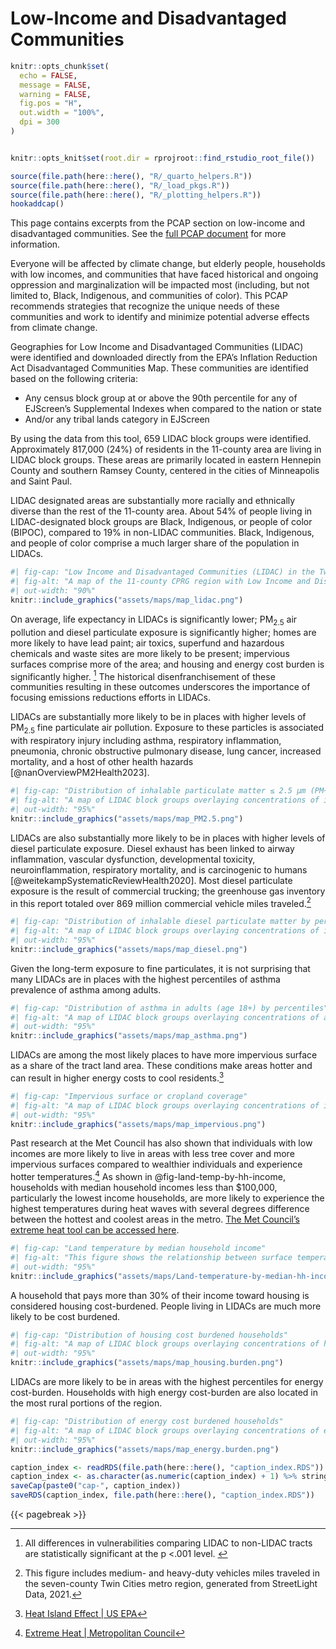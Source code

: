 # Low-Income and Disadvantaged Communities
```r
knitr::opts_chunk$set(
  echo = FALSE,
  message = FALSE,
  warning = FALSE,
  fig.pos = "H",
  out.width = "100%",
  dpi = 300
)


knitr::opts_knit$set(root.dir = rprojroot::find_rstudio_root_file())
```
```r
source(file.path(here::here(), "R/_quarto_helpers.R"))
source(file.path(here::here(), "R/_load_pkgs.R"))
source(file.path(here::here(), "R/_plotting_helpers.R"))
hookaddcap()
```

::: {.callout-note}
This page contains excerpts from the PCAP section on low-income and disadvantaged communities. See the [full PCAP document](https://www.epa.gov/system/files/documents/2024-03/metropolitan-council-twin-cities-msa-priority-climate-action-plan.pdf) for more information. 
:::

Everyone will be affected by climate change, but elderly people, households with low incomes, and communities that have faced historical and ongoing oppression and marginalization will be impacted most (including, but not limited to, Black, Indigenous, and communities of color). This PCAP recommends strategies that recognize the unique needs of these communities and work to identify and minimize potential adverse effects from climate change.

Geographies for Low Income and Disadvantaged Communities (LIDAC) were identified and downloaded directly from the EPA’s Inflation Reduction Act Disadvantaged Communities Map. These communities are identified based on the following criteria:

- Any census block group at or above the 90th percentile for any of EJScreen’s Supplemental Indexes when compared to the nation or state  
- And/or any tribal lands category in EJScreen
    
By using the data from this tool, 659 LIDAC block groups were identified. Approximately 817,000 (24%) of residents in the 11-county area are living in LIDAC block groups. These areas are primarily located in eastern Hennepin County and southern Ramsey County, centered in the cities of Minneapolis and Saint Paul. 

LIDAC designated areas are substantially more racially and ethnically diverse than the rest of the 11-county area. About 54% of people living in LIDAC-designated block groups are Black, Indigenous, or people of color (BIPOC), compared to 19% in non-LIDAC communities. Black, Indigenous, and people of color comprise a much larger share of the population in LIDACs.


```r
#| fig-cap: "Low Income and Disadvantaged Communities (LIDAC) in the Twin Cities’ CPRG Planning Area"
#| fig-alt: "A map of the 11-county CPRG region with Low Income and Disadvantaged Community (LIDAC) census block groups colored in blue. LIDACs are found across the region but are concentrated in eastern Hennepin County and southern Ramsey County."
#| out-width: "90%"
knitr::include_graphics("assets/maps/map_lidac.png")
```


On average, life expectancy in LIDACs is significantly lower; PM~2.5~ air pollution and diesel particulate exposure is significantly higher; homes are more likely to have lead paint; air toxics, superfund and hazardous chemicals and waste sites are more likely to be present; impervious surfaces comprise more of the area; and housing and energy cost burden is significantly higher. ^[All differences in vulnerabilities comparing LIDAC to non-LIDAC tracts are statistically significant at the p <.001 level. ] The historical disenfranchisement of these communities resulting in these outcomes underscores the importance of focusing emissions reductions efforts in LIDACs.

LIDACs are substantially more likely to be in places with higher levels of PM~2.5~ fine particulate air pollution. Exposure to these particles is associated with respiratory injury including asthma, respiratory inflammation, pneumonia, chronic obstructive pulmonary disease, lung cancer, increased mortality, and a host of other health hazards [@nanOverviewPM2Health2023].

```r
#| fig-cap: "Distribution of inhalable particulate matter ≤ 2.5 µm (PM~2.5~)"
#| fig-alt: "A map of LIDAC block groups overlaying concentrations of inhalable fine particulate matter. There is noticeable overlap in the most polluted regions and where LIDAC block groups are concentrated, particularly in Ramsey County."
#| out-width: "95%"
knitr::include_graphics("assets/maps/map_PM2.5.png")
```

LIDACs are also substantially more likely to be in places with higher levels of diesel particulate exposure. Diesel exhaust has been linked to airway inflammation, vascular dysfunction, developmental toxicity, neuroinflammation, respiratory mortality, and is carcinogenic to humans [@weitekampSystematicReviewHealth2020]. Most diesel particulate exposure is the result of commercial trucking; the greenhouse gas inventory in this report totaled over 869 million commercial vehicle miles traveled.^[This figure includes medium- and heavy-duty vehicles miles traveled in the seven-county Twin Cities metro region, generated from StreetLight Data, 2021.]

```r
#| fig-cap: "Distribution of inhalable diesel particulate matter by percentiles"
#| fig-alt: "A map of LIDAC block groups overlaying concentrations of inhalable diesel particulate matter. There is noticeable overlap in the most polluted regions and where LIDAC block groups are concentrated, particularly in eastern Hennepin County."
#| out-width: "95%"
knitr::include_graphics("assets/maps/map_diesel.png")
```

Given the long-term exposure to fine particulates, it is not surprising that many LIDACs are in places with the highest percentiles of asthma prevalence of asthma among adults.

```r
#| fig-cap: "Distribution of asthma in adults (age 18+) by percentiles"
#| fig-alt: "A map of LIDAC block groups overlaying concentrations of asthma prevalence among adults. There is noticeable overlap in asthma prevalence and where LIDAC block groups are concentrated, particularly in Hennepin and Ramsey Counties."
#| out-width: "95%"
knitr::include_graphics("assets/maps/map_asthma.png")
```

LIDACs are among the most likely places to have more impervious surface as a share of the tract land area. These conditions make areas hotter and can result in higher energy costs to cool residents.^[[Heat Island Effect | US EPA](https://www.epa.gov/heatislands)]

```r
#| fig-cap: "Impervious surface or cropland coverage"
#| fig-alt: "A map of LIDAC block groups overlaying concentrations of impervious surface or cropland. There is noticeable overlap in impervious surfaces where LIDAC block groups are concentrated, particularly in Hennepin and Ramsey Counties."
#| out-width: "95%"
knitr::include_graphics("assets/maps/map_impervious.png")
```


Past research at the Met Council has also shown that individuals with low incomes are more likely to live in areas with less tree cover and more impervious surfaces compared to wealthier individuals and experience hotter temperatures.^[[Extreme Heat | Metropolitan Council](https://storymaps.arcgis.com/stories/10ec7b3b6dde440cbb0047cb01c51327)] As shown in @fig-land-temp-by-hh-income, households with median household incomes less than $100,000, particularly the lowest income households, are more likely to experience the highest temperatures during heat waves with several degrees difference between the hottest and coolest areas in the metro. [The Met Council’s extreme heat tool can be accessed here](https://storymaps.arcgis.com/stories/10ec7b3b6dde440cbb0047cb01c51327).

```r
#| fig-cap: "Land temperature by median household income"
#| fig-alt: "This figure shows the relationship between surface temperature and median household income. As median household income increases, average surface temperature decreases until income reaches $100,000."
#| out-width: "95%"
knitr::include_graphics("assets/maps/Land-temperature-by-median-hh-income.png")
```

A household that pays more than 30% of their income toward housing is considered housing cost-burdened. People living in LIDACs are much more likely to be cost burdened.

```r
#| fig-cap: "Distribution of housing cost burdened households"
#| fig-alt: "A map of LIDAC block groups overlaying concentrations of housing cost burden. There is noticeable overlap in high housing cost burdens and where LIDAC block groups are concentrated, particularly in Hennepin and Ramsey Counties."
#| out-width: "95%"
knitr::include_graphics("assets/maps/map_housing.burden.png")
```

LIDACs are more likely to be in areas with the highest percentiles for energy cost-burden. Households with high energy cost-burden are also located in the most rural portions of the region.

```r
#| fig-cap: "Distribution of energy cost burdened households"
#| fig-alt: "A map of LIDAC block groups overlaying concentrations of energy cost burden. There is noticeable overlap in high energy cost burdens and where LIDAC block groups are concentrated, particularly in Hennepin and Ramsey Counties. Additionally high energy cost burdens exist in Chisago, St. Croix and Pierce Counties."
#| out-width: "95%"
knitr::include_graphics("assets/maps/map_energy.burden.png")
```


```r
caption_index <- readRDS(file.path(here::here(), "caption_index.RDS"))
caption_index <- as.character(as.numeric(caption_index) + 1) %>% stringr::str_pad(width = 2, side = "left", pad = "0")
saveCap(paste0("cap-", caption_index))
saveRDS(caption_index, file.path(here::here(), "caption_index.RDS"))
```
{{< pagebreak >}}
